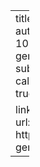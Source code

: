 ---
title: "Function Calling Explained"
author: "Alonso Astroza"
date: "2024-10-07"
categories: [LLM, structured-generation, function-calling, openai]
subtitle: >
  Explaining LLM's function-calling capabilities.
description: ''
draft: true
draft-mode: unlinked

links:
- icon: github
  name: Github Code
  url: https://github.com/aastroza/structured-generation-benchmark
---